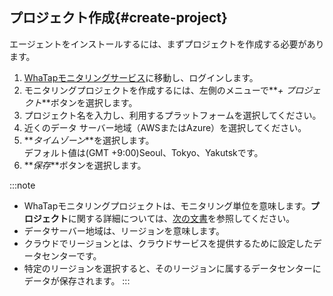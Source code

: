 ## プロジェクト作成{#create-project}

エージェントをインストールするには、まずプロジェクトを作成する必要があります。

1.  [WhaTapモニタリングサービス](https://service.whatap.io)に移動し、ログインします。
2.  モニタリングプロジェクトを作成するには、左側のメニューで**_+ プロジェクト_**ボタンを選択します。
3.  プロジェクト名を入力し、利用するプラットフォームを選択してください。
4.  近くのデータ サーバー地域（AWSまたはAzure）を選択してください。
5.  **_タイムゾーン_**を選択します。<br/>デフォルト値は(GMT +9:00)Seoul、Tokyo、Yakutskです。
6.  **_保存_**ボタンを選択します。

:::note

-   WhaTapモニタリングプロジェクトは、モニタリング単位を意味します。**プロジェクト**に関する詳細については、[次の文書](../project)を参照してください。
-   データサーバー地域は、リージョンを意味します。
-   クラウドでリージョンとは、クラウドサービスを提供するために設定したデータセンターです。
-   特定のリージョンを選択すると、そのリージョンに属するデータセンターにデータが保存されます。
    :::
